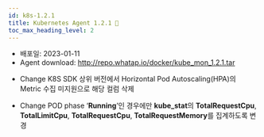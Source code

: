 ```yaml
---
id: k8s-1.2.1
title: Kubernetes Agent 1.2.1 🚀
toc_max_heading_level: 2
---
```



* 배포일: 2023-01-11
* Agent download: http://repo.whatap.io/docker/kube_mon_1.2.1.tar

- <Status>Change</Status> K8S SDK 상위 버전에서 Horizontal Pod Autoscaling(HPA)의 Metric 수집 미지원으로 해당 컬럼 삭제

- <Status>Change</Status> POD phase ‘<b>Running</b>’인 경우에만 <b>kube_stat</b>의 <b>TotalRequestCpu</b>, <b>TotalLimitCpu</b>, <b>TotalRequestCpu</b>, <b>TotalRequestMemory</b>를 집계하도록 변경